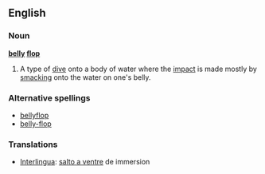 ==English==

===Noun===
{{wikipediapar|bellyflop}}
'''[[belly]] [[flop]]'''
# A type of [[dive]] onto a body of water where the [[impact]] is made mostly by [[smacking]] onto the water on one's belly.

===Alternative spellings===
*[[bellyflop]]
*[[belly-flop]]

===Translations===
*[[Interlingua]]: [[salto a ventre]] de immersion